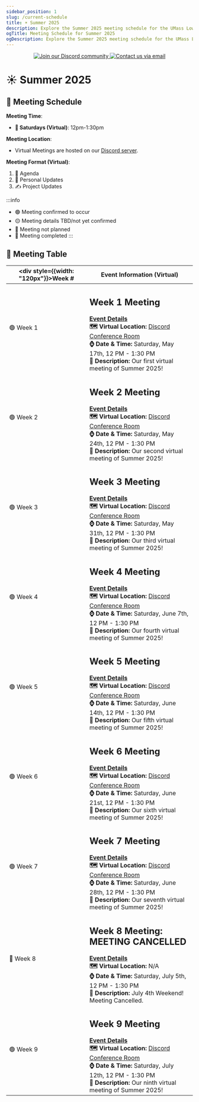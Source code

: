 ```yaml
---
sidebar_position: 1
slug: /current-schedule
title: ☀️ Summer 2025
description: Explore the Summer 2025 meeting schedule for the UMass Lowell Cloud Computing Club. Join us for virtual meetings every Saturday. We'll discuss the latest cloud computing trends, explore cutting-edge technologies, and collaborate on innovative projects.
ogTitle: Meeting Schedule for Summer 2025
ogDescription: Explore the Summer 2025 meeting schedule for the UMass Lowell Cloud Computing Club. Join us for virtual meetings every Saturday. We'll discuss the latest cloud computing trends, explore cutting-edge technologies, and collaborate on innovative projects.
---
```


<center>
    <a style={{padding: 4}} href="https://discord.gg/TZuMgMsC8X">
        <img style={{ borderRadius: "8px" }} src="https://img.shields.io/discord/890983857938116729?logo=discord&logoColor=white&style=for-the-badge" alt="Join our Discord community"/>
    </a>
    <a style={{padding: 4}} href="mailto:cloudcomputingclub@uml.edu">
        <img style={{ borderRadius: "8px" }} src="https://img.shields.io/badge/Email-cloudcomputingclub%40uml.edu-red.svg?logo=gmail&logoColor=white&style=for-the-badge" alt="Contact us via email"/>
    </a>
</center>

# ☀️ Summer 2025

## 📆 Meeting Schedule
**Meeting Time**: 
- **🏫 Saturdays (Virtual)**: 12pm-1:30pm

**Meeting Location**:
- Virtual Meetings are hosted on our [Discord server](https://discord.com/invite/WC2NdqYtDt).


**Meeting Format (Virtual)**:
1. 📝 Agenda
2. 💬 Personal Updates
3. ✍️ Project Updates

:::info
- 🟢 Meeting confirmed to occur
- 🟡 Meeting details TBD/not yet confirmed
- 🔴 Meeting not planned
- 🔵 Meeting completed
:::


## 📃 Meeting Table

| <div style={{width: "120px"}}>Week #</div> | Event Information (Virtual) |
| ------ | ------------------------ |
| 🟢 Week 1 | <h2>Week 1 Meeting</h2> **[Event Details](./summer-2025/week-1)** <br/> **🗺️ Virtual Location:** [Discord Conference Room](https://discord.com/channels/890983857938116729/890983858282041396) <br/> **⌚ Date & Time:** Saturday, May 17th, 12 PM - 1:30 PM <br/> **🧷 Description:** Our first virtual meeting of Summer 2025! | 
| 🟢 Week 2 | <h2>Week 2 Meeting</h2> **[Event Details](./summer-2025/week-2)** <br/> **🗺️ Virtual Location:** [Discord Conference Room](https://discord.com/channels/890983857938116729/890983858282041396) <br/> **⌚ Date & Time:** Saturday, May 24th, 12 PM - 1:30 PM <br/> **🧷 Description:** Our second virtual meeting of Summer 2025! | 
| 🟢 Week 3 | <h2>Week 3 Meeting</h2> **[Event Details](./summer-2025/week-3)** <br/> **🗺️ Virtual Location:** [Discord Conference Room](https://discord.com/channels/890983857938116729/890983858282041396) <br/> **⌚ Date & Time:** Saturday, May 31th, 12 PM - 1:30 PM <br/> **🧷 Description:** Our third virtual meeting of Summer 2025! | 
| 🟢 Week 4 | <h2>Week 4 Meeting</h2> **[Event Details](./summer-2025/week-4)** <br/> **🗺️ Virtual Location:** [Discord Conference Room](https://discord.com/channels/890983857938116729/890983858282041396) <br/> **⌚ Date & Time:** Saturday, June 7th, 12 PM - 1:30 PM <br/> **🧷 Description:** Our fourth virtual meeting of Summer 2025! | 
| 🟢 Week 5 | <h2>Week 5 Meeting</h2> **[Event Details](./summer-2025/week-5)** <br/> **🗺️ Virtual Location:** [Discord Conference Room](https://discord.com/channels/890983857938116729/890983858282041396) <br/> **⌚ Date & Time:** Saturday, June 14th, 12 PM - 1:30 PM <br/> **🧷 Description:** Our fifth virtual meeting of Summer 2025! | 
| 🟢 Week 6 | <h2>Week 6 Meeting</h2> **[Event Details](./summer-2025/week-6)** <br/> **🗺️ Virtual Location:** [Discord Conference Room](https://discord.com/channels/890983857938116729/890983858282041396) <br/> **⌚ Date & Time:** Saturday, June 21st, 12 PM - 1:30 PM <br/> **🧷 Description:** Our sixth virtual meeting of Summer 2025! | 
| 🟢 Week 7 | <h2>Week 7 Meeting</h2> **[Event Details](./summer-2025/week-7)** <br/> **🗺️ Virtual Location:** [Discord Conference Room](https://discord.com/channels/890983857938116729/890983858282041396) <br/> **⌚ Date & Time:** Saturday, June 28th, 12 PM - 1:30 PM <br/> **🧷 Description:** Our seventh virtual meeting of Summer 2025! | 
| 🔴 Week 8 | <h2>Week 8 Meeting: MEETING CANCELLED</h2> **[Event Details](./summer-2025/week-8)** <br/> **🗺️ Virtual Location:** N/A <br/> **⌚ Date & Time:** Saturday, July 5th, 12 PM - 1:30 PM <br/> **🧷 Description:** July 4th Weekend! Meeting Cancelled. | 
| 🟢 Week 9 | <h2>Week 9 Meeting</h2> **[Event Details](./summer-2025/week-9)** <br/> **🗺️ Virtual Location:** [Discord Conference Room](https://discord.com/channels/890983857938116729/890983858282041396) <br/> **⌚ Date & Time:** Saturday, July 12th, 12 PM - 1:30 PM <br/> **🧷 Description:** Our ninth virtual meeting of Summer 2025! |